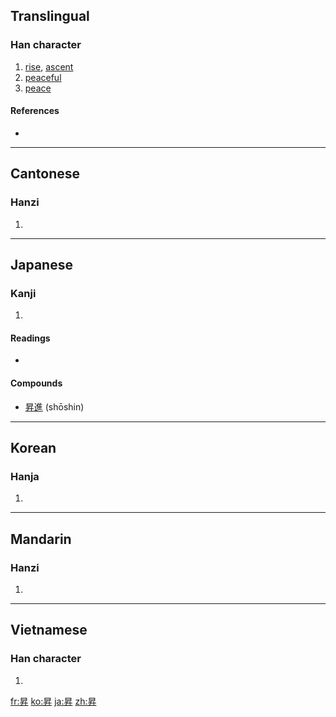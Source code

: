 {{also|升}}
==Translingual==

===Han character===
{{Han char|rn=72|rad=日|as=04|sn=8|four=6044<sub>0</sub>|canj=日竹廿 (AHT)|ids=⿱[[日]][[升]]}}

# [[rise]], [[ascent]]
# [[peaceful]]
# [[peace]]

====References====
* {{Han ref|kx=0491.020|dkj=13794|dj=0852.100|hdz=21490.090|uh=6607|ud=26119|bh=AA40|bd=43584}}

----

==Cantonese==

===Hanzi===
{{yue-hanzi|jyut=|y=sing1}}

# {{defn|Cantonese|sort=日04}}

----

==Japanese==

===Kanji===
{{ja-kanji|grade=c|rs=日04}}

# {{defn|Japanese|sort=日04}}

====Readings====
* {{ja-readings|on=[[しょう]] (shō)|kun=[[のぼる]] (noboru)}}

====Compounds====
* [[昇進]] (shōshin)

----

==Korean==

===Hanja===
{{ko-hanja|hangeul=승|eumhun=|rv=seung|mr=sŭng|y=sung}}

# {{defn|Korean|sort=日04}}

----

==Mandarin==

===Hanzi===
{{cmn-hanzi|pin=[[mǐn]] ([[min3]]), [[shēng]] ([[sheng1]])|wg=min<sup>3</sup>, sheng<sup>1</sup>}}

# {{defn|Mandarin|sort=日04}}

----

==Vietnamese==

===Han character===
{{vi-hantu|[[thăng]]|rs=日04}}

# {{defn|Vietnamese|sort=日04}}

[[fr:昇]]
[[ko:昇]]
[[ja:昇]]
[[zh:昇]]